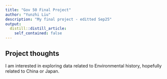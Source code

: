 ```yaml
---
title: "Gov 50 Final Project"
author: "Yunzhi Liu"
description: "My final project - editted Sep25"
output:
  distill::distill_article:
    self_contained: false
---
```




## Project thoughts

I am interested in exploring data related to Environmental history, hopefully related to China or Japan.